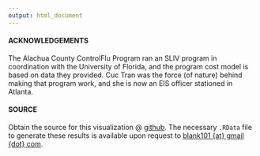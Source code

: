 ```yaml
---
output: html_document
---
```

#### ACKNOWLEDGEMENTS

The Alachua County ControlFlu Program ran an SLIV program in coordination with the University of Florida, and the program cost model is based on data they provided.  Cuc Tran was the force (of nature) behind making that program work, and she is now an EIS officer stationed in Atlanta.

#### SOURCE

Obtain the source for this visualization @ [github](https://github.com/pearsonca/mmed2015poster).  The necessary `.RData` file to generate these results is available upon request to [blank101 {at} gmail {dot} com](mailto:blank101@gmail.com).
